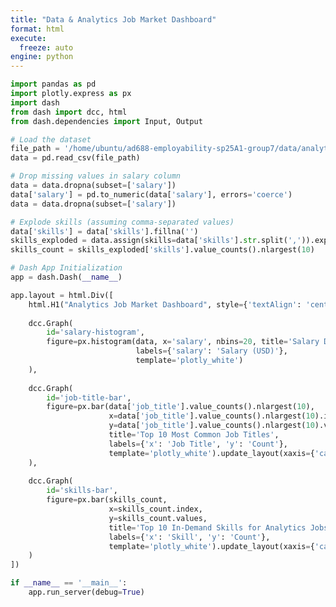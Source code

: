 ```yaml
---
title: "Data & Analytics Job Market Dashboard"
format: html
execute:
  freeze: auto
engine: python
---
```


```python
import pandas as pd
import plotly.express as px
import dash
from dash import dcc, html
from dash.dependencies import Input, Output

# Load the dataset
file_path = '/home/ubuntu/ad688-employability-sp25A1-group7/data/analytics_jobs.csv'
data = pd.read_csv(file_path)

# Drop missing values in salary column
data = data.dropna(subset=['salary'])
data['salary'] = pd.to_numeric(data['salary'], errors='coerce')
data = data.dropna(subset=['salary'])

# Explode skills (assuming comma-separated values)
data['skills'] = data['skills'].fillna('')
skills_exploded = data.assign(skills=data['skills'].str.split(',')).explode('skills')
skills_count = skills_exploded['skills'].value_counts().nlargest(10)

# Dash App Initialization
app = dash.Dash(__name__)

app.layout = html.Div([
    html.H1("Analytics Job Market Dashboard", style={'textAlign': 'center'}),
    
    dcc.Graph(
        id='salary-histogram',
        figure=px.histogram(data, x='salary', nbins=20, title='Salary Distribution of Data & Analytics Jobs',
                            labels={'salary': 'Salary (USD)'},
                            template='plotly_white')
    ),
    
    dcc.Graph(
        id='job-title-bar',
        figure=px.bar(data['job_title'].value_counts().nlargest(10),
                      x=data['job_title'].value_counts().nlargest(10).index,
                      y=data['job_title'].value_counts().nlargest(10).values,
                      title='Top 10 Most Common Job Titles',
                      labels={'x': 'Job Title', 'y': 'Count'},
                      template='plotly_white').update_layout(xaxis={'categoryorder':'total descending'})
    ),
    
    dcc.Graph(
        id='skills-bar',
        figure=px.bar(skills_count,
                      x=skills_count.index,
                      y=skills_count.values,
                      title='Top 10 In-Demand Skills for Analytics Jobs',
                      labels={'x': 'Skill', 'y': 'Count'},
                      template='plotly_white').update_layout(xaxis={'categoryorder':'total descending'})
    )
])

if __name__ == '__main__':
    app.run_server(debug=True)

```